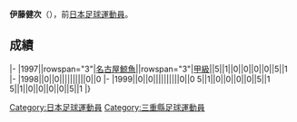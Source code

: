 {{Infobox football biography
|name=伊藤健次
|image=
|fullname=伊藤健次
|birth_date={{Birth date and age|1976|6|29}}
|cityofbirth=[[三重縣|三重縣]]
|countryofbirth=[[日本|日本]]
|position=[[前鋒_(足球)|前鋒]]
|currentclub=
|years=1995-1996<br/>1997-1999<br/>2000
|clubs=[[Cosmo_Oil_Yokkaichi_FC|Cosmo Oil / Cosmo Oil Yokkaichi]]<br/>[[名古屋鯨魚|名古屋鯨魚]]<br/>[[Jatco_FC|Jatco]]
|caps(goals)=
|nationalyears=
|nationalteam=
|nationalcaps(goals)=
}}
'''伊藤健次'''（{{Bd|1976年|6月29日||}}），前[[日本|日本]][[足球|足球]][[運動員|運動員]]。

==成績==
{{Football player club statistics 1|YYN}}
{{Football player club statistics 2|JPN|YYN}}
|-
|1997||rowspan="3"|[[名古屋鯨魚|名古屋鯨魚]]||rowspan="3"|[[日本職業足球甲級聯賽|甲級]]||5||1||0||0||0||0||5||1
|-
|1998||0||0||||||||||0||0
|-
|1999||0||0||||||||||0||0
{{Football player club statistics 3|1|JPN}}5||1||0||0||0||0||5||1
{{Football player club statistics 5}}5||1||0||0||0||0||5||1
|}

{{Japan-sport-bio-stub}}
{{Soccer-player-stub}}
[[Category:日本足球運動員|Category:日本足球運動員]]
[[Category:三重縣足球運動員|Category:三重縣足球運動員]]